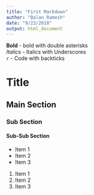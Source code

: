 ```yaml
---
title: "First Markdown"
author: "Balan Ramesh"
date: "9/23/2018"
output: html_document
---
```


 **Bold** - bold with double asterisks  
 _Italics_ - Italics with Underscores  
 `r` - Code with backticks  

# Title
## Main Section
### Sub Section
#### Sub-Sub Section

- Item 1
- Item 2
- Item 3


1. Item 1
1. Item 2
1. Item 3
 
